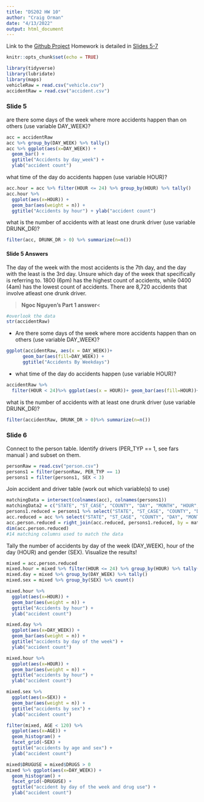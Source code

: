 ```yaml
---
title: "DS202 HW 10"
author: "Craig Orman"
date: "4/13/2022"
output: html_document
---
```


Link to the [Github Project](https://github.com/ArgentCode/DS202-HW10 "Github Project")
Homework is detailed in [Slides 5-7](https://yumouqiu.github.io/DS202-Spring2022/Practice/practice05.html)

```r
knitr::opts_chunk$set(echo = TRUE)
```

```r
library(tidyverse)
library(lubridate)
library(maps)
vehicleRaw = read.csv("vehicle.csv")
accidentRaw = read.csv("accident.csv")
```

### Slide 5
are there some days of the week where more accidents happen than on others (use variable DAY_WEEK)?
```r

acc = accidentRaw
acc %>% group_by(DAY_WEEK) %>% tally()
acc %>% ggplot(aes(x=DAY_WEEK)) +
  geom_bar() +
  ggtitle("Accidents by day_week") +
  ylab("accident count")
```

what time of the day do accidents happen (use variable HOUR)?
```r
acc.hour = acc %>% filter(HOUR <= 24) %>% group_by(HOUR) %>% tally()
acc.hour %>%
  ggplot(aes(x=HOUR)) +
  geom_bar(aes(weight = n)) +
  ggtitle("Accidents by hour") + ylab("accident count")
```

what is the number of accidents with at least one drunk driver (use variable DRUNK_DR)?
```r
filter(acc, DRUNK_DR > 0) %>% summarize(n=n())
```
#### Slide 5 Answers
The day of the week with the most accidents is the 7th day, and the day with the least is the 3rd day. Unsure which day of the week that specifically is referring to. 1800 (6pm) has the highest count of accidents, while 0400 (4am) has the lowest count of accidents. There are 8,720 accidents that involve atleast one drunk driver.

>__Ngoc Nguyen's Part 1 answer__<

```r
#overlook the data
str(accidentRaw)
```
- Are there some days of the week where more accidents happen than on others (use variable DAY_WEEK)?
```r

ggplot(accidentRaw, aes(x = DAY_WEEK))+ 
      geom_bar(aes(fill=DAY_WEEK)) +
      ggtitle("Accidents By Weekdays")
```

- what time of the day do accidents happen (use variable HOUR)?
```r

accidentRaw %>% 
  filter(HOUR < 24)%>% ggplot(aes(x = HOUR))+ geom_bar(aes(fill=HOUR))+ ggtitle("Accidents By HOUR")
```

what is the number of accidents with at least one drunk driver (use variable DRUNK_DR)?
```r
filter(accidentRaw, DRUNK_DR > 0)%>% summarize(n=n())
``` 

### Slide 6
Connect to the person table. Identify drivers (PER_TYP == 1, see fars manual ) and subset on them.
```r
personRaw = read.csv("person.csv")
persons1 = filter(personRaw, PER_TYP == 1)
persons1 = filter(persons1, SEX < 3)
```

Join accident and driver table (work out which variable(s) to use)
```r
matchingData = intersect(colnames(acc), colnames(persons1))
matchingData2 = c("STATE", "ST_CASE", "COUNTY", "DAY", "MONTH", "HOUR", "MINUTE")
persons1.reduced = persons1 %>% select("STATE", "ST_CASE", "COUNTY", "DAY", "MONTH", "HOUR", "MINUTE", "DRUGS", "AGE", "LOCATION", "SEX")
acc.reduced = acc %>% select("STATE", "ST_CASE", "COUNTY", "DAY", "MONTH", "HOUR", "MINUTE", "DAY_WEEK")
acc.person.reduced = right_join(acc.reduced, persons1.reduced, by = matchingData2)
dim(acc.person.reduced)
#14 matching columns used to match the data
```

Tally the number of accidents by day of the week (DAY_WEEK), hour of the day (HOUR) and gender (SEX). Visualize the results!
```r
mixed = acc.person.reduced
mixed.hour = mixed %>% filter(HOUR <= 24) %>% group_by(HOUR) %>% tally()
mixed.day = mixed %>% group_by(DAY_WEEK) %>% tally()
mixed.sex = mixed %>% group_by(SEX) %>% count()
```

```r
mixed.hour %>%
  ggplot(aes(x=HOUR)) +
  geom_bar(aes(weight = n)) +
  ggtitle("Accidents by hour") +
  ylab("accident count")

mixed.day %>%
  ggplot(aes(x=DAY_WEEK)) +
  geom_bar(aes(weight = n)) +
  ggtitle("accidents by day of the week") +
  ylab("accident count")

mixed.hour %>%
  ggplot(aes(x=HOUR)) +
  geom_bar(aes(weight = n)) +
  ggtitle("accidents by hour") +
  ylab("accident count")

mixed.sex %>%
  ggplot(aes(x=SEX)) +
  geom_bar(aes(weight = n)) +
  ggtitle("accidents by sex") +
  ylab("accident count")

```

```r
filter(mixed, AGE < 120) %>% 
  ggplot(aes(x=AGE)) +
  geom_histogram() + 
  facet_grid(~SEX) +
  ggtitle("accidents by age and sex") +
  ylab("accident count")

mixed$DRUGUSE = mixed$DRUGS > 0
mixed %>% ggplot(aes(x=DAY_WEEK)) +
  geom_histogram() +
  facet_grid(~DRUGUSE) +
  ggtitle("accident by day of the week and drug use") +
  ylab("accident count")

```
